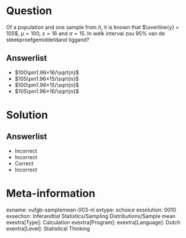 Question
========

Of a population and one sample from it, it is known that $\overline{y} = 105$, $\mu = 100$, $s = 16$ and $\sigma = 15$. In welk interval zou 95% van de steekproefgemiddeldand liggand?

  
Answerlist
----------
* $100\pm1.96×16/\sqrt{n}$
* $105\pm1.96×15/\sqrt{n}$
* $100\pm1.96×15/\sqrt{n}$
* $105\pm1.96×16/\sqrt{n}$

Solution
========

Answerlist
----------
* Incorrect
* Incorrect
* Correct
* Incorrect

Meta-information
================
exname: vufgb-samplemean-003-nl
extype: schoice
exsolution: 0010
exsection: Inferandtial Statistics/Sampling Distributions/Sample mean
exextra[Type]: Calculation
exextra[Program]: 
exextra[Language]: Dutch
exextra[Level]: Statistical Thinking
